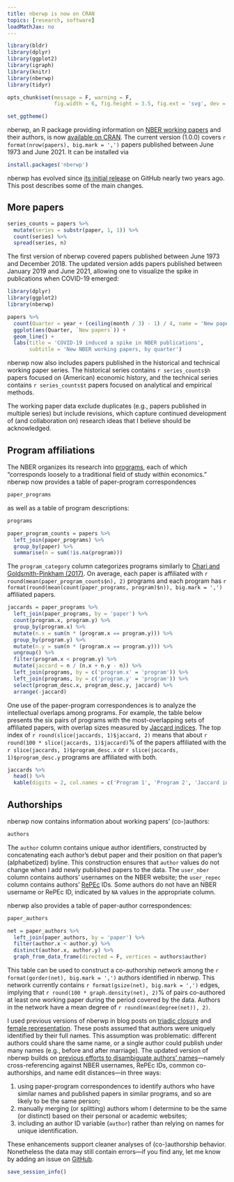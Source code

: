 ```yaml
---
title: nberwp is now on CRAN
topics: [research, software]
loadMathJax: no
---
```


```r
library(bldr)
library(dplyr)
library(ggplot2)
library(igraph)
library(knitr)
library(nberwp)
library(tidyr)

opts_chunk$set(message = F, warning = F,
               fig.width = 6, fig.height = 3.5, fig.ext = 'svg', dev = 'svg')

set_ggtheme()
```

nberwp, an R package providing information on [NBER working papers](https://www.nber.org/papers) and their authors, is now [available on CRAN](https://cran.r-project.org/package=nberwp).
The current version (1.0.0) covers `r format(nrow(papers), big.mark = ',')` papers published between June 1973 and June 2021.
It can be installed via

```r
install.packages('nberwp')
```

nberwp has evolved since [its initial release](/blog/introducing-nberwp/) on GitHub nearly two years ago.
This post describes some of the main changes.

## More papers

```r
series_counts = papers %>%
  mutate(series = substr(paper, 1, 1)) %>%
  count(series) %>%
  spread(series, n)
```

The first version of nberwp covered papers published between June 1973 and December 2018.
The updated version adds papers published between January 2019 and June 2021, allowing one to visualize the spike in publications when COVID-19 emerged:

```r
library(dplyr)
library(ggplot2)
library(nberwp)

papers %>%
  count(Quarter = year + (ceiling(month / 3) - 1) / 4, name = 'New papers') %>%
  ggplot(aes(Quarter, `New papers`)) +
  geom_line() +
  labs(title = 'COVID-19 induced a spike in NBER publications',
       subtitle = 'New NBER working papers, by quarter')
```

nberwp now also includes papers published in the historical and technical working paper series.
The historical series contains `r series_counts$h` papers focused on (American) economic history, and the technical series contains `r series_counts$t` papers focused on analytical and empirical methods.

The working paper data exclude duplicates (e.g., papers published in multiple series) but include revisions, which capture continued development of (and collaboration on) research ideas that I believe should be acknowledged.

## Program affiliations

The NBER organizes its research into [programs](https://www.nber.org/programs-projects/programs-working-groups), each of which "corresponds loosely to a traditional field of study within economics."
nberwp now provides a table of paper-program correspondences

```r
paper_programs
```

as well as a table of program descriptions:

```r
programs
```

```r
paper_program_counts = papers %>%
  left_join(paper_programs) %>%
  group_by(paper) %>%
  summarise(n = sum(!is.na(program)))
```

The `program_category` column categorizes programs similarly to [Chari and Goldsmith-Pinkham (2017)](https://www.nber.org/papers/w23953).
On average, each paper is affiliated with `r round(mean(paper_program_counts$n), 2)` programs and each program has `r format(round(mean(count(paper_programs, program)$n)), big.mark = ',')` affiliated papers.

```r
jaccards = paper_programs %>%
  left_join(paper_programs, by = 'paper') %>%
  count(program.x, program.y) %>%
  group_by(program.x) %>%
  mutate(n.x = sum(n * (program.x == program.y))) %>%
  group_by(program.y) %>%
  mutate(n.y = sum(n * (program.x == program.y))) %>%
  ungroup() %>%
  filter(program.x < program.y) %>%
  mutate(jaccard = n / (n.x + n.y - n)) %>%
  left_join(programs, by = c('program.x' = 'program')) %>%
  left_join(programs, by = c('program.y' = 'program')) %>%
  select(program_desc.x, program_desc.y, jaccard) %>%
  arrange(-jaccard)
```

One use of the paper-program correspondences is to analyze the intellectual overlaps among programs.
For example, the table below presents the six pairs of programs with the most-overlapping sets of affiliated papers, with overlap sizes measured by [Jaccard indices](https://en.wikipedia.org/wiki/Jaccard_index).
The top index of `r round(slice(jaccards, 1)$jaccard, 2)` means that about `r round(100 * slice(jaccards, 1)$jaccard)`% of the papers affiliated with the `r slice(jaccards, 1)$program_desc.x` or `r slice(jaccards, 1)$program_desc.y` programs are affiliated with both.

```r
jaccards %>%
  head() %>%
  kable(digits = 2, col.names = c('Program 1', 'Program 2', 'Jaccard index'))
```

## Authorships

nberwp now contains information about working papers' (co-)authors:

```r
authors
```

The `author` column contains unique author identifiers, constructed by concatenating each author's debut paper and their position on that paper's (alphabetized) byline.
This construction ensures that `author` values do not change when I add newly published papers to the data.
The `user_nber` column contains authors' usernames on the NBER website; the `user_repec` column contains authors' [RePEc](https://ideas.repec.org) IDs.
Some authors do not have an NBER username or RePEc ID, indicated by `NA` values in the appropriate column.

nberwp also provides a table of paper-author correspondences:

```r
paper_authors
```

```r
net = paper_authors %>%
  left_join(paper_authors, by = 'paper') %>%
  filter(author.x < author.y) %>%
  distinct(author.x, author.y) %>%
  graph_from_data_frame(directed = F, vertices = authors$author)
```

This table can be used to construct a co-authorship network among the `r format(gorder(net), big.mark = ',')` authors identified in nberwp.
This network currently contains `r format(gsize(net), big.mark = ',')` edges, implying that `r round(100 * graph.density(net), 2)`% of pairs co-authored at least one working paper during the period covered by the data.
Authors in the network have a mean degree of `r round(mean(degree(net)), 2)`.

I used previous versions of nberwp in blog posts on [triadic closure](/blog/triadic-closure-nber/) and [female representation](/blog/female-representation-collaboration-nber/).
These posts assumed that authors were uniquely identified by their full names.
This assumption was problematic: different authors could share the same name, or a single author could publish under many names (e.g., before and after marriage).
The updated version of nberwp builds on [previous efforts to disambiguate authors' names](/blog/nber-co-authorships/)---namely cross-referencing against NBER usernames, RePEc IDs, common co-authorships, and name edit distances---in three ways:

1. using paper-program correspondences to identify authors who have similar names and published papers in similar programs, and so are likely to be the same person;
2. manually merging (or splitting) authors whom I determine to be the same (or distinct) based on their personal or academic websites;
3. including an author ID variable (`author`) rather than relying on names for unique identification.

These enhancements support cleaner analyses of (co-)authorship behavior.
Nonetheless the data may still contain errors---if you find any, let me know by adding an issue on [GitHub](https://github.com/bldavies/nberwp).

```r
save_session_info()
```
